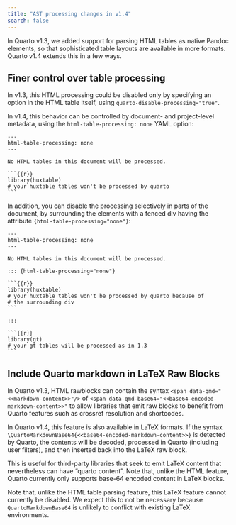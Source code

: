 ```yaml
---
title: "AST processing changes in v1.4"
search: false
---
```


In Quarto v1.3, we added support for parsing HTML tables as native Pandoc elements, so that sophisticated table layouts are available in more formats. Quarto v1.4 extends this in a few ways.

## Finer control over table processing

In v1.3, this HTML processing could be disabled only by specifying an option in the HTML table itself, using `quarto-disable-processing="true"`.

In v1.4, this behavior can be controlled by document- and project-level metadata, using the `html-table-processing: none` YAML option:

````qmd
---
html-table-processing: none
---

No HTML tables in this document will be processed.

```{{r}}
library(huxtable)
# your huxtable tables won't be processed by quarto
```

````

In addition, you can disable the processing selectively in parts of the document, by surrounding the elements with a fenced div having the attribute `{html-table-processing="none"}`:

````qmd
---
html-table-processing: none
---

No HTML tables in this document will be processed.

::: {html-table-processing="none"}

```{{r}}
library(huxtable)
# your huxtable tables won't be processed by quarto because of
# the surrounding div
```

:::

```{{r}}
library(gt)
# your gt tables will be processed as in 1.3
```
````

## Include Quarto markdown in LaTeX Raw Blocks

In Quarto v1.3, HTML rawblocks can contain the syntax `<span data-qmd="<<markdown-content>>"/>` of `<span data-qmd-base64="<<base64-encoded-markdown-content>>"` to allow libraries that emit raw blocks to benefit
from Quarto features such as crossref resolution and shortcodes.

In Quarto v1.4, this feature is also available in LaTeX formats. If the syntax `\QuartoMarkdownBase64{<<base64-encoded-markdown-content>>}` is detected by Quarto, the contents will be decoded,
processed in Quarto (including user filters), and then inserted back into the LaTeX raw block.

This is useful for third-party libraries that seek to emit LaTeX content that nevertheless 
can have "quarto content". Note that, unlike the HTML feature, Quarto currently only 
supports base-64 encoded content in LaTeX blocks.

Note that, unlike the HTML table parsing feature, this LaTeX feature cannot currently be disabled.
We expect this to not be necessary because `QuartoMarkdownBase64` is unlikely to conflict with
existing LaTeX environments.